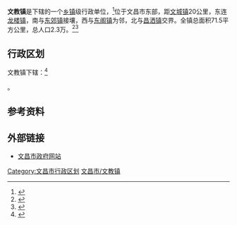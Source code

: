 {{中国乡级行政区|46/90/05/107/000
|景观照片文件名 =Wenjiao, Wenchang, Hainan, China 01.jpg
|景观照片描述 = 文教墟
|建置时间 = 
|政府驻地 = 
|总面积 = 71.5 平方公里
|总人口 = 2.3万
|人口密度 = 
|GDP = 
|邮政编码 = 571335
|电话区号 = 0898
|官方网站 = 
|网站名称 = 
}}
'''文教镇'''是{{PRC admin/fullname|46/90/05/107/000|3}}下辖的一个[[乡镇|乡镇]]级行政单位，<ref>{{PRC admin/ref sgc|{{PRC admin/parent|46/90/05/107/000}}}}</ref>位于文昌市东部，距[[文城镇|文城镇]]20公里，东连[[龙楼镇|龙楼镇]]，南与[[东郊镇|东郊镇]]接壤，西与[[东阁镇|东阁镇]]为邻，北与[[昌洒镇|昌洒镇]]交界。全镇总面积71.5平方公里，总人口2.3万。<ref>{{cite web| language =zh-cn| publisher =文昌市人民政府| title =文教镇| url =http://www.wenchang.gov.cn/zjwc.php?ClassID=597&ID=1731| date =| accessdate =2013-04-14| archive-date =2011-07-16| archive-url =https://web.archive.org/web/20110716114539/http://www.wenchang.gov.cn/zjwc.php?ClassID=597&ID=1731| dead-url =yes}}</ref><ref>{{cite web | language = zh-cn | publisher = 海南省人民政府网 | title = 文昌市文教镇 | url = http://www.hainan.gov.cn/code/V3/hnnj/2005/main/fl33.htm | date =  | accessdate = 2013-04-14 | archive-url = https://web.archive.org/web/20120713045108/http://www.hainan.gov.cn/code/V3/hnnj/2005/main/fl33.htm | archive-date = 2012-07-13 | dead-url = yes }}</ref>


==行政区划==
文教镇下辖：<ref>{{PRC admin/ref sgc|46/90/05/107/000}}</ref>

{{PRC admin/children|46/90/05/107/000}}。
==参考资料==
{{reflist}}
==外部链接==
*[https://archive.is/20070702105038/http://www.wenchang.gov.cn/cgi-bin/default.asp 文昌市政府网站]

{{海南小作品}}
{{文昌市行政区划}}
[[Category:文昌市行政区划|Category:文昌市行政区划]]
[[Category:海南乡镇|文昌市/文教镇]]